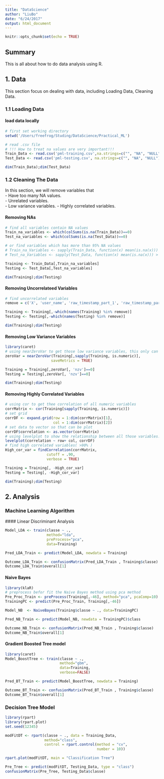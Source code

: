 ```yaml
---
title: "DataScience"
author: "LiuBo"
date: "6/24/2017"
output: html_document
---
```


```r
knitr::opts_chunk$set(echo = TRUE)
```

## Summary
This is all about how to do data analysis using R.

## 1. Data
This section focus on dealing with data, including Loading Data, Cleaning Data.

### 1.1 Loading Data

#### load data locally
```r
# first set working directory
setwd('/Users/freefrog/Studing/DataScience/Practical_ML')

# read .csv file
# !!! How to treat na values are very important!!!
Train_Data <- read.csv('pml-training.csv',na.strings=c("", "NA", "NULL"))
Test_Data <- read.csv('pml-testing.csv', na.strings=c("", "NA", "NULL"))

dim(Train_Data);dim(Test_Data)
```
### 1.2 Cleaning The Data
In this section, we will remove variables that   
- Have too many NA values.      
- Unrelated variables.  
- Low variance variables.
- Highly correlated variables.

#### Removing NAs
``` r
# find all variables contain NA values
Train_na_variables <- which(colSums(is.na(Train_Data))==0)
Test_na_variables <- which(colSums(is.na(Test_Data))==0)

# or find variables which has more than 95% NA values
# Train_na_Variables <- sapply(Train_Data, function(x) mean(is.na(x))) > 0.95
# Test_na_Variables <- sapply(Test_Data, function(x) mean(is.na(x))) > 0.95

Training <- Train_Data[,Train_na_variables]
Testing <- Test_Data[,Test_na_variables]

dim(Training);dim(Testing)
```

#### Removing Uncorrelateed Variables
```r
# find uncorrelated variables
remove = c('X', 'user_name', 'raw_timestamp_part_1', 'raw_timestamp_part_2', 'cvtd_timestamp', 'new_window', 'num_window')

Training <- Training[,-which(names(Training) %in% remove)]
Testing <- Testing[,-which(names(Testing) %in% remove)]

dim(Training);dim(Testing)
```

#### Removing Low Variance Variables
```r
library(caret)
# using nearZeroVar to get those low variance variables, this only can apply on numeric formate.
zeroVar = nearZeroVar(Training[,sapply(Training, is.numeric)],
                     saveMetrics = TRUE)

Training = Training[,zeroVar[, 'nzv']==0]
Testing = Testing[,zeroVar[, 'nzv']==0]

dim(Training);dim(Testing)
```

#### Removing Highly Correlated Variables
```r
# using cor to get thee correlation of all numeric variables
corrMatrix <- cor(Training[sapply(Training, is.numeric)])
# set grid
corrDF <- expand.grid(row = 1:dim(corrMatrix)[1], 
                      col = 1:dim(corrMatrix)[2])
# set data to vector so that can be plot
corrDF$correlation <- as.vector(corrMatrix)
# using levelplot to show the relationship between all those variables.
levelplot(correlation ~ row+ col, corrDF)
# find high correlated variables( >90% )
High_cor_var = findCorrelation(corrMatrix, 
                   cutoff = .90, 
                   verbose = TRUE)

Training = Training[, -High_cor_var]
Testing = Testing[, -High_cor_var]

dim(Training);dim(Testing)
```
## 2. Analysis

### Machine Learning Algorithm

 #### Linear Discriminant Analysis
```r
Model_LDA <- train(classe ~ ., 
                   method="lda", 
                   preProcess="pca", 
                   data=Training)

Pred_LDA_Train <- predict(Model_LDA, newdata = Training)

Outcome_LDA_Train <- confusionMatrix(Pred_LDA_Train , Training$classe)
Outcome_LDA_Train$overall[1]
```

#### Naive Bayes
```r
library(klaR)
# preprocess befor fit the Naive Bayes method using pca method
Pre_Proc_Train <- preProcess(Training[,-46], method="pca", pcaComp=10)
TrainingPC <- predict(Pre_Proc_Train, Training[,-46])

Model_NB  <- NaiveBayes(Training$classe ~ ., data=TrainingPC)

Pred_NB_Train <- predict(Model_NB, newdata = TrainingPC)$class

Outcome_NB_Train <- confusionMatrix(Pred_NB_Train , Training$classe)
Outcome_NB_Train$overall[1]
```

#### Gradient Boosted Tree model
```r
library(caret)
Model_BoostTree <- train(classe ~ ., 
                         method="gbm", 
                         data=Training, 
                         verbose=FALSE)

Pred_BT_Train <- predict(Model_BoostTree, newdata = Training)

Outcome_BT_Train <- confusionMatrix(Pred_BT_Train , Training$classe)
Outcome_BT_Train$overall[1]
```

### Decision Tree Model
```r
library(rpart)
library(rpart.plot)
set.seed(12345)

modFitDT <- rpart(classe ~ ., data = Training_Data,
                  method="class",
                  control = rpart.control(method = "cv",
                                          number = 10))

rpart.plot(modFitDT, main = "Classification Tree")

Pre_Tree <- predict(modFitDT, Testing_Data, type = "class")
confusionMatrix(Pre_Tree, Testing_Data$classe)
```

####








